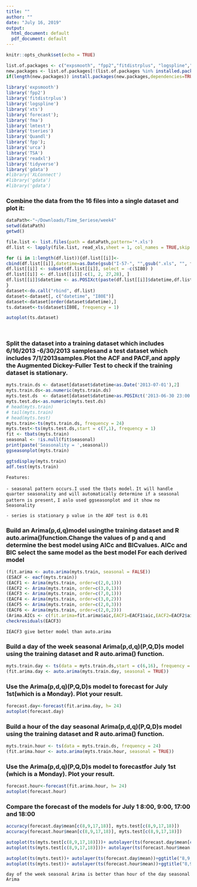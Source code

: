 ```yaml
---
title: ""
author: ""
date: "July 16, 2019"
output:
  html_document: default
  pdf_document: default
---  
```

  
```r
knitr::opts_chunk$set(echo = TRUE)
```
   
 


```r
list.of.packages <- c("expsmooth", "fpp2","fitdistrplus", "logspline","readxl", "xts","forecast", "fma","lmtest", "tseries","Quandl", "fpp","urca", "TSA","tidyverse","gdata","XLConnect")
new.packages <- list.of.packages[!(list.of.packages %in% installed.packages()[,"Package"])]
if(length(new.packages)) install.packages(new.packages,dependencies=TRUE)
 
library('expsmooth')
library('fpp2')
library('fitdistrplus')
library('logspline')
library('xts')
library('forecast');
library('fma')
library('lmtest')
library('tseries')
library('Quandl')
library('fpp');
library('urca')
library('TSA')
library('readxl')
library('tidyverse')
library('gdata')
#library('XLConnect')
#library('gdata')
#library('gdata')
```

### Combine the data from the 16 files into a single dataset and plot it:

```r
dataPath<-"~/Downloads/Time_Seriese/week4"
setwd(dataPath)
getwd()

file.list <- list.files(path = dataPath,pattern='*.xls')
df.list <- lapply(file.list, read_xls,sheet = 1, col_names = TRUE,skip = 1, range = cell_cols(c("C", "E")))

for (i in 1:length(df.list)){df.list[[i]]<-
cbind(df.list[[i]],datetime=as.Date(gsub("I-57-", "",gsub(".xls", "", file.list[i])),format="%Y-%B-%d"))
df.list[[i]] <- subset(df.list[[i]], select = -c(SI80) )
df.list[[i]] <- df.list[[i]][-c(1, 2, 27,28), ]
df.list[[i]]$datetime <- as.POSIXct(paste(df.list[[i]]$datetime,df.list[[i]]$Time),format="%Y-%m-%d %H:%M")
}
dataset<-do.call("rbind", df.list)
dataset<-dataset[, c("datetime", "I80E")]
dataset<-dataset[order(dataset$datetime),]
ts.dataset<-ts(dataset$I80E, frequency = 1)

autoplot(ts.dataset)

 
```
### Split the dataset into a  training dataset which includes 6/16/2013 -6/30/2013 samplesand a test dataset which includes 7/1/2013samples.Plot the ACF and PACF,and apply the Augmented Dickey-Fuller Test to check if the training dataset is stationary.
```r

myts.train.ds <- dataset[dataset$datetime<as.Date('2013-07-01'),2]
myts.train.ds<-as.numeric(myts.train.ds)
myts.test.ds  <- dataset[dataset$datetime>as.POSIXct('2013-06-30 23:00:00'),2]
myts.test.ds<-as.numeric(myts.test.ds)
# head(myts.train)
# tail(myts.train)
# head(myts.test)
myts.train<-ts(myts.train.ds, frequency = 24)
myts.test<-ts(myts.test.ds,start = c(7,1), frequency = 1)
fit <- tbats(myts.train)
seasonal <- !is.null(fit$seasonal)
print(paste('Seasonality = ',seasonal))
ggseasonplot(myts.train)

ggtsdisplay(myts.train)
adf.test(myts.train)


```

`Features:`

  `- seasonal pattern occurs.I used the tbats model.` 
  `   It will handle quarter seasonality and will automatically determine if a seasonal pattern is present, `
  `   I aslo used ggseasonplot and it show no Seasonality`
  
  `- series is stationary p value in the ADF test is 0.01`
  
  
### Build an Arima(p,d,q)model usingthe training dataset and R auto.arima()function.Change the values of p and q and determine the best model using AICc and BICvalues. AICc and BIC select the same model as the best model For each derived model
```r
(fit.arima <- auto.arima(myts.train, seasonal = FALSE))
(ESACF <- eacf(myts.train))
(EACF1 <- Arima(myts.train, order=c(2,0,1)))
(EACF2 <- Arima(myts.train, order=c(3,0,1)))
(EACF3 <- Arima(myts.train, order=c(7,0,1)))
(EACF4 <- Arima(myts.train, order=c(3,0,2)))
(EACF5 <- Arima(myts.train, order=c(2,0,3)))
(EACF6 <- Arima(myts.train, order=c(2,0,2)))
(Arima.AICs <- c(fit.arima=fit.arima$aic,EACF1=EACF1$aic,EACF2=EACF2$aic,EACF3=EACF3$aic,EACF4=EACF4$aic,EACF5=EACF5$aic,EACF6=EACF6$aic))
checkresiduals(EACF3)
```
`IEACF3 give better model than auto.arima`



### Build a day of the week seasonal Arima(p,d,q)(P,Q,D)s model using the training dataset and R auto.arima() function.


```r
myts.train.day <- ts(data = myts.train.ds,start = c(6,16), frequency = 168)
(fit.arima.day <- auto.arima(myts.train.day, seasonal = TRUE))
```


### Use the Arima(p,d,q)(P,Q,D)s model to forecast for July 1st(which is a Monday). Plot your result.
```r
forecast.day<-forecast(fit.arima.day, h= 24)
autoplot(forecast.day)

```

### Build a hour of the day seasonal Arima(p,d,q)(P,Q,D)s model using the training dataset and R auto.arima() function.

```r
myts.train.hour <- ts(data = myts.train.ds, frequency = 24)
(fit.arima.hour <- auto.arima(myts.train.hour, seasonal = TRUE))

```

### Use the Arima(p,d,q)(P,Q,D)s model to forecastfor July 1st (which is a Monday). Plot your result.

```r
forecast.hour<-forecast(fit.arima.hour, h= 24)
autoplot(forecast.hour)

```

### Compare the forecast of the models for July 1 8:00, 9:00, 17:00 and 18:00


```r

accuracy(forecast.day$mean[c(8,9,17,18)], myts.test[c(8,9,17,18)])
accuracy(forecast.hour$mean[c(8,9,17,18)], myts.test[c(8,9,17,18)])

autoplot(ts(myts.test[c(8,9,17,18)]))+ autolayer(ts(forecast.day$mean[c(8,9,17,18)]))+ggtitle("8,9,17,18 by day") 
autoplot(ts(myts.test[c(8,9,17,18)]))+ autolayer(ts(forecast.hour$mean[c(8,9,17,18)]))+ggtitle("8,9,17,18 by hour") 

autoplot(ts(myts.test))+ autolayer(ts(forecast.day$mean))+ggtitle("8,9,17,18 by day") 
autoplot(ts(myts.test))+ autolayer(ts(forecast.hour$mean))+ggtitle("8,9,17,18 by hour") 


```
`day of the week seasonal Arima is better than hour of the day seasonal Arima`

